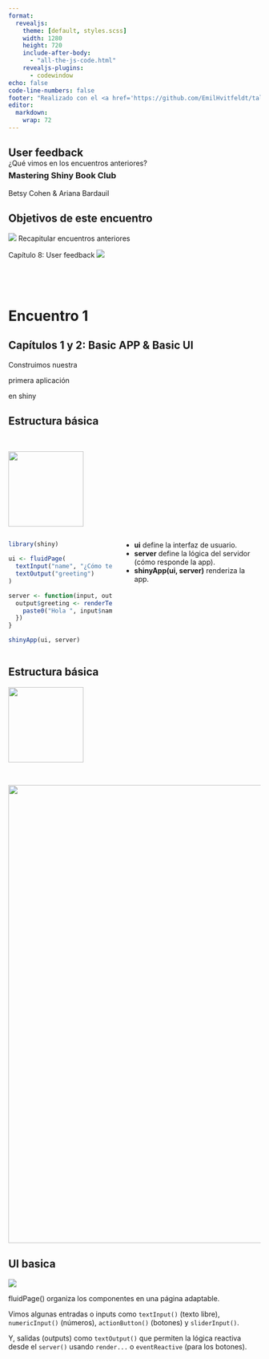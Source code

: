 ```yaml
---
format:
  revealjs: 
    theme: [default, styles.scss]
    width: 1280
    height: 720
    include-after-body: 
      - "all-the-js-code.html"
    revealjs-plugins:
      - codewindow
echo: false
code-line-numbers: false
footer: "Realizado con el <a href='https://github.com/EmilHvitfeldt/talk-socalrug-hackathon-feature-engineering' target='_blank'>template de emilhvitfeldt</a> para el <a href='https://github.com/RLadies-BA/mastering-shiny' target='_blank'>Club de lectura Mastering Shiny</a>  "
editor: 
  markdown: 
    wrap: 72
---
```


## User feedback {.theme-title .center}

### Mastering Shiny Book Club

Betsy Cohen & Ariana Bardauil

## Objetivos de este encuentro

::: {.speech .pink}
![](assets/cat-theme/profile-01.svg) Recapitular encuentros anteriores
:::

:::: fragment
::: {.speech .purple .right}
Capítulo 8: User feedback ![](assets/cat-theme/profile-02.svg)
:::
::::

# {.theme-section2}

::: {.r-fit-text style="transform: translateY(-15rem);"}
¿Qué vimos en los encuentros anteriores?
:::


# Encuentro 1 {.theme-section3}

## Capítulos 1 y 2: Basic APP & Basic UI

:::: fragment
::: r-fit-text
Construimos nuestra

[primera aplicación]{.pink-shadow}

en [shiny]{.blue-shadow}
:::
::::

## Estructura básica

<br>

![](assets/cat-theme/head-01.svg){.absolute bottom="0" right="0"
width="150" height="150"}

::::::: columns
:::: column
::: codewindow
``` r
library(shiny)

ui <- fluidPage(
  textInput("name", "¿Cómo te llamás?"),
  textOutput("greeting")
)

server <- function(input, output, session) {
  output$greeting <- renderText({
    paste0("Hola ", input$name, "!")
  })
}

shinyApp(ui, server)
```
:::
::::

:::: column
::: incremental
-   **ui** define la interfaz de usuario.
-   **server** define la lógica del servidor (cómo responde la app).
-   **shinyApp(ui, server)** renderiza la app.
:::
::::
:::::::

## Estructura básica

![](assets/cat-theme/head-07.svg){.absolute top="-50" right="300"
width="150" height="150"}

<br>

![](imagenes/1.01.basic_app.png){fig-align="center" width="913"}





## UI basica

![](assets/cat-theme/head-24.svg){.absolute top="-50" right="300"}


::: {.spacer style="height:70%;"}

[fluidPage()]{.brown-text} organiza los componentes en una página adaptable.

Vimos algunas [entradas o inputs]{.pink-text} como `textInput()` (texto libre), `numericInput()` (números), `actionButton()` (botones) y `sliderInput()`. 

Y, [salidas (outputs)]{.pink-text} como `textOutput()` que permiten la lógica reactiva desde el `server()` usando `render...` o `eventReactive` (para los botones).
:::






# Encuentro 2 {.theme-section4}


## hola

<!-- ```{r} -->

<!-- DiagrammeR::grViz(" -->
<!-- digraph shiny_reactivity { -->

<!--   graph [layout = dot, rankdir = LR] -->

<!--   node [shape = box, style = filled, fontname = Helvetica, fontsize = 12, width=3] -->

<!--   // Estilos de nodos por tipo -->
<!--   input  [label = '🟢 input$...\\n\\n🧩 Valor reactivo\\nSe actualiza cuando\\nel usuario interactúa', fillcolor = '#D1F2EB'] -->

<!--   render [label = '🟡 render*()\\n\\n⚙️ Cálculo reactivo\\nReacciona a cambios\\nde inputs', fillcolor = '#FCF3CF'] -->

<!--   output [label = '🔵 output$...\\n\\n🖥️ Resultado\\nMuestra lo generado\\npor render*()', fillcolor = '#D6EAF8'] -->

<!--   // Conexiones -->
<!--   input -> render [label = 'cambio de input'] -->
<!--   render -> output [label = 'render genera resultado'] -->
<!-- } -->
<!-- ") -->
<!-- ``` -->

## hola
Shiny está construido sobre un modelo de programación reactivo:

"Cuando un valor de entrada cambia, los resultados relacionados se actualizan automáticamente."

Esto significa que no tenés que decirle a Shiny “cuándo” ejecutar algo: si un valor cambia y otro depende de él, se vuelve a calcular automáticamente.